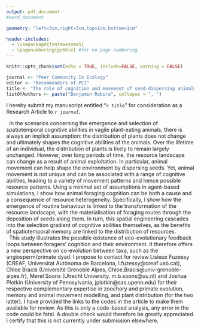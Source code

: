 ```yaml
---
output: pdf_document
#word_document

geometry: "left=3cm,right=3cm,top=1cm,bottom=1cm"

header-includes:
  - \usepackage{fontawesome5}
  - \pagenumbering{gobble} #for no page numbering
---
```


```r
knitr::opts_chunk$set(echo = TRUE, include=FALSE, warning = FALSE)
```

```r
journal <- "Peer Community In Ecology"
editor <- "Recommenders of PCI"
title <- "The role of cognition and movement of seed-dispersing animals in shaping plant distributions"
listOfAuthors <- paste("Benjamin Robira", collapse = ", ")
```

\begin{flushleft}
\rule[-0.15in]{0.25\linewidth}{0.8ex}
\vspace{-0.8ex}
\hrule
\vspace{0.1in}
To the recommenders of \textit{`r journal`}
\end{flushleft}

\begin{flushright}
\faEnvelope \hspace{0.01in} \href{mailto:benjamin.robira@normalesup.org}{benjamin.robira@normalesup.org}\\
\faHome \hspace{0.01in} Université de Montpellier/CEFE/CNRS\\
\faMapPin \hspace{0.01in} 1919, route de Mende, 34293 Montpellier cedex 5\\

\hfill

On the `r Sys.Date()`,\\

\end{flushright}

\hfill

\begin{center}
Dear `r editor`,
\end{center}

\hfill

I hereby submit my manuscript entitled "`r title`" for consideration as a Research Article to *`r journal`*.

|   In the scenarios concerning the emergence and selection of spatiotemporal cognitive abilities in vagile plant-eating animals, there is always an implicit assumption: the distribution of plants does not change and ultimately shapes the cognitive abilities of the animals. Over the lifetime of an individual, the distribution of plants is likely to remain largely unchanged. However, over long periods of time, the resource landscape can change as a result of animal exploitation. In particular, animal movement can help shape the environment by dispersing seeds. Yet, animal movement is not unique and can be associated with a range of cognitive abilities, leading to a variety of movement patterns and hence possible resource patterns. Using a minimal set of assumptions in agent-based simulations, I show how animal foraging cognition can be both a cause and a consequence of resource heterogeneity. Specifically, I show how the emergence of routine behaviour is linked to the transformation of the resource landscape, with the materialisation of foraging routes through the deposition of seeds along them. In turn, this spatial engineering cascades into the selection gradient of cognitive abilities themselves, as the benefits of spatiotemporal memory are linked to the distribution of resources.

|   This study illustrates the possible existence of eco-evolutionary feedback loops between foragers' cognition and their environment. It therefore offers a new perspective on co-evolution between taxa, such as the angiosperm/primate dyad. I propose to contact for review Lisieux Fuzessy (CREAF, Universitat Autònoma de Barcelona, l.fuzessy@creaf.uab.cat), Chloe Bracis (Université Grenoble Alpes, Chloe.Bracis@univ-grenoble-alpes.fr), Merel Soons (Utrecht University, m.b.soons@uu.nl) and Joshua Plotkin (University of Pennsylvania, jplotkin@sas.upenn.edu) for their respective complementary expertise in zoochory and primate evolution, memory and animal movement modelling, and plant distribution (for the two latter). I have provided the links to the codes in the article to make them available for review. As this is only a code-based analysis, any error in the code could be fatal. A double check would therefore be greatly appreciated. I certify that this is not currently under submission elsewhere.

\hfill

\begin{flushright}
Sincerely yours,\\
Benjamin Robira.\\

\vspace{0.1in}
\includegraphics[width=0.55\textwidth]{signature.png}\\
\end{flushright}

<!-- Recommender: -->
<!-- Fabien Laroche -->
<!-- Erin Vogel -->
<!-- Aurelie Coulon -->
<!-- Luca Borger -->
<!-- Cedric Sueur -->
